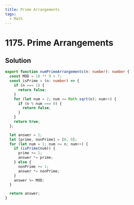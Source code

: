 ```yaml
---
title: Prime Arrangements
tags:
  - Math
---
```


# 1175. Prime Arrangements

<Badges>
  <LevelBadge level="easy" />
  <TopicBadge name="Math" slug="math" />
</Badges>

## Solution

```typescript filename="solution.ts" copy
export function numPrimeArrangements(n: number): number {
  const MOD = 10 ** 9 + 7;
  const isPrime = (n: number) => {
    if (n === 1) {
      return false;
    }
    for (let num = 2; num <= Math.sqrt(n); num++) {
      if (n % num === 0) {
        return false;
      }
    }
    return true;
  };

  let answer = 1;
  let [prime, nonPrime] = [0, 0];
  for (let num = 1; num <= n; num++) {
    if (isPrime(num)) {
      prime += 1;
      answer *= prime;
    } else {
      nonPrime += 1;
      answer *= nonPrime;
    }
    answer %= MOD;
  }

  return answer;
}
```

<ProblemLink
  codingSite="leetcode"
  href="https://leetcode.com/problems/prime-arrangements"
  title="Prime Arrangements"
/>
